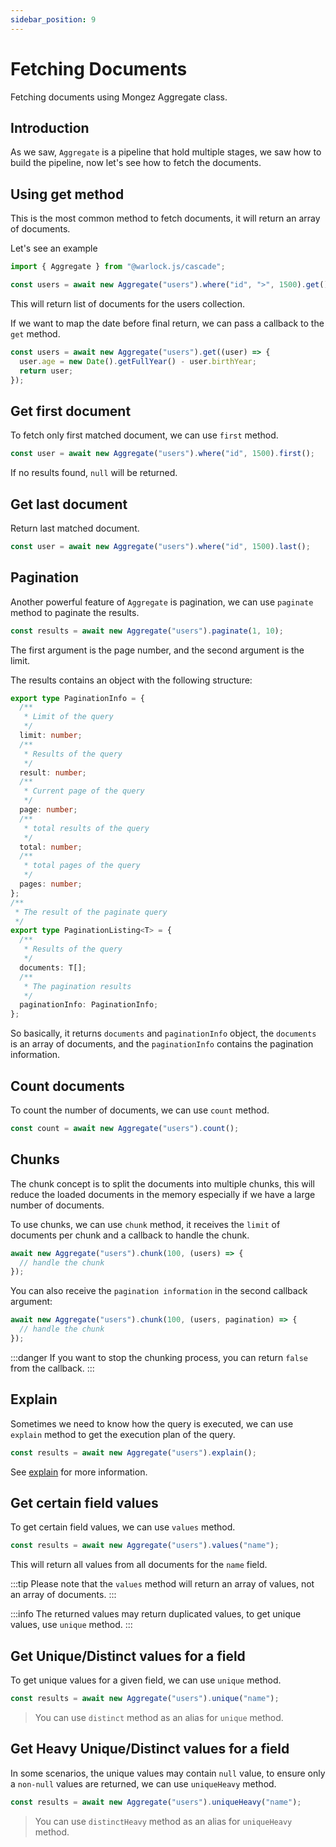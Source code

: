 ```yaml
---
sidebar_position: 9
---
```


# Fetching Documents

Fetching documents using Mongez Aggregate class.

## Introduction

As we saw, `Aggregate` is a pipeline that hold multiple stages, we saw how to build the pipeline, now let's see how to fetch the documents.

## Using get method

This is the most common method to fetch documents, it will return an array of documents.

Let's see an example

```ts
import { Aggregate } from "@warlock.js/cascade";

const users = await new Aggregate("users").where("id", ">", 1500).get();
```

This will return list of documents for the users collection.

If we want to map the date before final return, we can pass a callback to the `get` method.

```ts
const users = await new Aggregate("users").get((user) => {
  user.age = new Date().getFullYear() - user.birthYear;
  return user;
});
```

## Get first document

To fetch only first matched document, we can use `first` method.

```ts
const user = await new Aggregate("users").where("id", 1500).first();
```

If no results found, `null` will be returned.

## Get last document

Return last matched document.

```ts
const user = await new Aggregate("users").where("id", 1500).last();
```

## Pagination

Another powerful feature of `Aggregate` is pagination, we can use `paginate` method to paginate the results.

```ts
const results = await new Aggregate("users").paginate(1, 10);
```

The first argument is the page number, and the second argument is the limit.

The results contains an object with the following structure:

```ts
export type PaginationInfo = {
  /**
   * Limit of the query
   */
  limit: number;
  /**
   * Results of the query
   */
  result: number;
  /**
   * Current page of the query
   */
  page: number;
  /**
   * total results of the query
   */
  total: number;
  /**
   * total pages of the query
   */
  pages: number;
};
/**
 * The result of the paginate query
 */
export type PaginationListing<T> = {
  /**
   * Results of the query
   */
  documents: T[];
  /**
   * The pagination results
   */
  paginationInfo: PaginationInfo;
};
```

So basically, it returns `documents` and `paginationInfo` object, the `documents` is an array of documents, and the `paginationInfo` contains the pagination information.

## Count documents

To count the number of documents, we can use `count` method.

```ts
const count = await new Aggregate("users").count();
```

## Chunks

The chunk concept is to split the documents into multiple chunks, this will reduce the loaded documents in the memory especially if we have a large number of documents.

To use chunks, we can use `chunk` method, it receives the `limit` of documents per chunk and a callback to handle the chunk.

```ts
await new Aggregate("users").chunk(100, (users) => {
  // handle the chunk
});
```

You can also receive the `pagination information` in the second callback argument:

```ts
await new Aggregate("users").chunk(100, (users, pagination) => {
  // handle the chunk
});
```

:::danger
If you want to stop the chunking process, you can return `false` from the callback.
:::

## Explain

Sometimes we need to know how the query is executed, we can use `explain` method to get the execution plan of the query.

```ts
const results = await new Aggregate("users").explain();
```

See [explain](https://www.mongodb.com/docs/manual/reference/method/db.collection.aggregate/#return-information-on-aggregation-pipeline-operation) for more information.

## Get certain field values

To get certain field values, we can use `values` method.

```ts
const results = await new Aggregate("users").values("name");
```

This will return all values from all documents for the `name` field.

:::tip
Please note that the `values` method will return an array of values, not an array of documents.
:::

:::info
The returned values may return duplicated values, to get unique values, use `unique` method.
:::

## Get Unique/Distinct values for a field

To get unique values for a given field, we can use `unique` method.

```ts
const results = await new Aggregate("users").unique("name");
```

> You can use `distinct` method as an alias for `unique` method.

## Get Heavy Unique/Distinct values for a field

In some scenarios, the unique values may contain `null` value, to ensure only a `non-null` values are returned, we can use `uniqueHeavy` method.

```ts
const results = await new Aggregate("users").uniqueHeavy("name");
```

> You can use `distinctHeavy` method as an alias for `uniqueHeavy` method.

